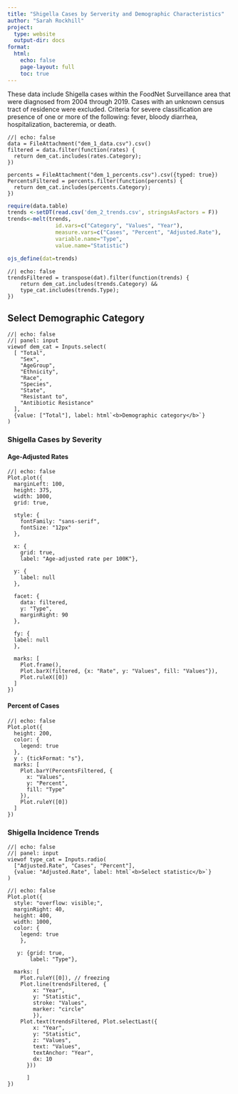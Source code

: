 ```yaml
---
title: "Shigella Cases by Serverity and Demographic Characteristics"
author: "Sarah Rockhill"
project:
  type: website
  output-dir: docs
format: 
  html: 
    echo: false
    page-layout: full
    toc: true
---
```


These data include Shigella cases within the FoodNet Surveillance area that were diagnosed from 2004 through 2019. Cases with an unknown census tract of residence were excluded. Criteria for severe classification are presence of one or more of the following: fever, bloody diarrhea, hospitalization, bacteremia, or death.

```ojs
//| echo: false
data = FileAttachment("dem_1_data.csv").csv()
filtered = data.filter(function(rates) {
  return dem_cat.includes(rates.Category);
})

percents = FileAttachment("dem_1_percents.csv").csv({typed: true})
PercentsFiltered = percents.filter(function(percents) {
  return dem_cat.includes(percents.Category);
})
```

```r
require(data.table)
trends <-setDT(read.csv('dem_2_trends.csv', stringsAsFactors = F))
trends<-melt(trends, 
               id.vars=c("Category", "Values", "Year"),
               measure.vars=c("Cases", "Percent", "Adjusted.Rate"),
               variable.name="Type",
               value.name="Statistic")

ojs_define(dat=trends)
```

```ojs
//| echo: false
trendsFiltered = transpose(dat).filter(function(trends) {
    return dem_cat.includes(trends.Category) &&
    type_cat.includes(trends.Type);
})
```

## Select Demographic Category

```ojs
//| echo: false
//| panel: input
viewof dem_cat = Inputs.select(
  [ "Total",
    "Sex",
    "AgeGroup",
    "Ethnicity",
    "Race",
    "Species",
    "State",
    "Resistant to",
    "Antibiotic Resistance"
  ], 
  {value: ["Total"], label: html`<b>Demographic category</b>`}
)
```

### Shigella Cases by Severity

::: {layout="[ [2,1] ]"}
#### Age-Adjusted Rates

```ojs
//| echo: false
Plot.plot({
  marginLeft: 100,
  height: 375,
  width: 1000,
  grid: true,
  
  style: {
    fontFamily: "sans-serif",
    fontSize: "12px"
  },
  
  x: {
    grid: true,
    label: "Age-adjusted rate per 100K"},
  
  y: {
    label: null
  },
  
  facet: {
    data: filtered,
    y: "Type",
    marginRight: 90
  },
  
  fy: {
  label: null
  },
  
  marks: [
    Plot.frame(),
    Plot.barX(filtered, {x: "Rate", y: "Values", fill: "Values"}),
    Plot.ruleX([0])
  ]
})
```

#### Percent of Cases

```ojs
//| echo: false
Plot.plot({
  height: 200,
  color: {
    legend: true
  },
  y : {tickFormat: "s"},
  marks: [
    Plot.barY(PercentsFiltered, {
      x: "Values",
      y: "Percent",
      fill: "Type"
    }),
    Plot.ruleY([0])
  ]
})
```
:::

### Shigella Incidence Trends

```ojs
//| echo: false
//| panel: input
viewof type_cat = Inputs.radio(
  ["Adjusted.Rate", "Cases", "Percent"], 
  {value: "Adjusted.Rate", label: html`<b>Select statistic</b>`}
)
```

```ojs
//| echo: false
Plot.plot({
  style: "overflow: visible;",
  marginRight: 40,
  height: 400,
  width: 1000,
  color: {
    legend: true
    },
    
   y: {grid: true,
       label: "Type"},

  marks: [
    Plot.ruleY([0]), // freezing
    Plot.line(trendsFiltered, {
        x: "Year", 
        y: "Statistic", 
        stroke: "Values",
        marker: "circle"
        }),
    Plot.text(trendsFiltered, Plot.selectLast({
        x: "Year",
        y: "Statistic",
        z: "Values",
        text: "Values",
        textAnchor: "Year",
        dx: 10
      }))
      
      ]
})
```
